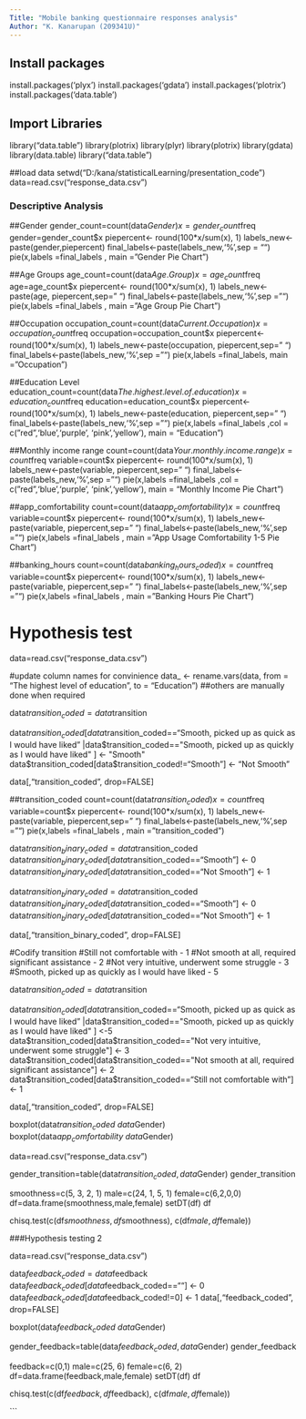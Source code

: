 ```yaml
---
Title: "Mobile banking questionnaire responses analysis"
Author: "K. Kanarupan (209341U)"
---
```


## Install packages
install.packages('plyx')
install.packages('gdata')
install.packages('plotrix')
install.packages('data.table')


## Import Libraries
library("data.table")
library(plotrix)
library(plyr) 
library(plotrix)
library(gdata)
library(data.table)
library("data.table")


##load data
setwd("D:/kana/statisticalLearning/presentation_code")
data=read.csv("response_data.csv")



### Descriptive Analysis

##Gender
gender_count=count(data$Gender)
x=gender_count$freq
gender=gender_count$x
piepercent<- round(100*x/sum(x), 1)
labels_new<-paste(gender,piepercent)
final_labels<-paste(labels_new,'%',sep = "")
pie(x,labels =final_labels , main = "Gender Pie Chart")


##Age Groups
age_count=count(data$Age.Group)
x=age_count$freq
age=age_count$x
piepercent<- round(100*x/sum(x), 1)
labels_new<-paste(age, piepercent,sep="  ")
final_labels<-paste(labels_new,'%',sep = "")
pie(x,labels =final_labels , main = "Age Group Pie Chart")



##Occupation
occupation_count=count(data$Current.Occupation)
x=occupation_count$freq
occupation=occupation_count$x
piepercent<- round(100*x/sum(x), 1)
labels_new<-paste(occupation, piepercent,sep="  ")
final_labels<-paste(labels_new,'%',sep = "")
pie(x,labels =final_labels, main = "Occupation")


##Education Level
education_count=count(data$The. highest. level. of. education)
x=education_count$freq
education=education_count$x
piepercent<- round(100*x/sum(x), 1)
labels_new<-paste(education, piepercent,sep="  ")
final_labels<-paste(labels_new,'%',sep = "")
pie(x,labels =final_labels ,col = c("red",'blue','purple', 'pink','yellow'), main = "Education")



##Monthly income range
count=count(data$Your. monthly. income. range)
x=count$freq
variable=count$x
piepercent<- round(100*x/sum(x), 1)
labels_new<-paste(variable, piepercent,sep="  ")
final_labels<-paste(labels_new,'%',sep = "")
pie(x,labels =final_labels ,col = c("red",'blue','purple', 'pink','yellow'), main = "Monthly Income Pie Chart")

##app_comfortability
count=count(data$app_comfortability)
x=count$freq
variable=count$x
piepercent<- round(100*x/sum(x), 1)
labels_new<-paste(variable, piepercent,sep="  ")
final_labels<-paste(labels_new,'%',sep = "")
pie(x,labels =final_labels , main = "App Usage Comfortability 1-5 Pie Chart")


##banking_hours
count=count(data$banking_hours_coded)
x=count$freq
variable=count$x
piepercent<- round(100*x/sum(x), 1)
labels_new<-paste(variable, piepercent,sep="  ")
final_labels<-paste(labels_new,'%',sep = "")
pie(x,labels =final_labels , main = "Banking Hours Pie Chart")




# Hypothesis test


data=read.csv("response_data.csv")

#update column names for convinience 
data_ <- rename.vars(data, from = "The highest level of education", to = "Education")
##others are manually done when required 



data$transition_coded=data$transition
  
  
data$transition_coded[data$transition_coded=="Smooth, picked up as quick as I would have liked" 
|data$transition_coded=="Smooth, picked up as quickly as I would have liked" ] <- "Smooth"
data$transition_coded[data$transition_coded!="Smooth"] <- "Not Smooth"




data[,"transition_coded", drop=FALSE]


##transition_coded
count=count(data$transition_coded)
x=count$freq
variable=count$x
piepercent<- round(100*x/sum(x), 1)
labels_new<-paste(variable, piepercent,sep="  ")
final_labels<-paste(labels_new,'%',sep = "")
pie(x,labels =final_labels , main = "transition_coded")


data$transition_binary_coded=data$transition_coded
data$transition_binary_coded[data$transition_coded=="Smooth"] <- 0
data$transition_binary_coded[data$transition_coded=="Not Smooth"] <- 1

data$transition_binary_coded=data$transition_coded
data$transition_binary_coded[data$transition_coded=="Smooth"] <- 0
data$transition_binary_coded[data$transition_coded=="Not Smooth"] <- 1

data[,"transition_binary_coded", drop=FALSE]




#Codify transition
#Still not comfortable with - 1
#Not smooth at all, required significant assistance - 2
#Not very intuitive, underwent some struggle - 3
#Smooth, picked up as quickly as I would have liked - 5

data$transition_coded=data$transition


data$transition_coded[data$transition_coded=="Smooth, picked up as quick as I would have liked" 
|data$transition_coded=="Smooth, picked up as quickly as I would have liked" ] <-5
data$transition_coded[data$transition_coded=="Not very intuitive, underwent some struggle"] <- 3
data$transition_coded[data$transition_coded=="Not smooth at all, required significant assistance"] <- 2
data$transition_coded[data$transition_coded=="Still not comfortable with"] <- 1

data[,"transition_coded", drop=FALSE]

boxplot(data$transition_coded~data$Gender)
boxplot(data$app_comfortability~data$Gender)


data=read.csv("response_data.csv")

gender_transition=table(data$transition_coded, data$Gender)
gender_transition

smoothness=c(5, 3, 2, 1)
male=c(24, 1, 5, 1)
female=c(6,2,0,0)
df=data.frame(smoothness,male,female)
setDT(df)
df


chisq.test(c(df$smoothness,df$smoothness), c(df$male,df$female))


###Hypothesis testing 2

data=read.csv("response_data.csv")


data$feedback_coded=data$feedback
data$feedback_coded[data$feedback_coded==""] <- 0
data$feedback_coded[data$feedback_coded!=0] <- 1
data[,"feedback_coded", drop=FALSE]

boxplot(data$feedback_coded~data$Gender)


gender_feedback=table(data$feedback_coded, data$Gender)
gender_feedback

feedback=c(0,1)
male=c(25, 6)
female=c(6, 2)
df=data.frame(feedback,male,female)
setDT(df)
df


chisq.test(c(df$feedback,df$feedback), c(df$male,df$female))




```
